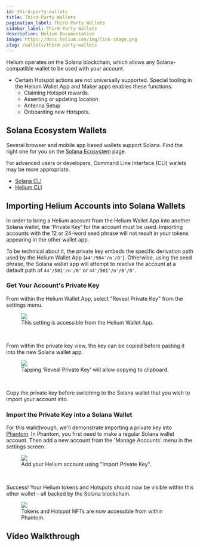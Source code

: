 ```yaml
---
id: third-party-wallets
title: Third-Party Wallets
pagination_label: Third-Party Wallets
sidebar_label: Third-Party Wallets
description: Helium Documentation
image: https://docs.helium.com/img/link-image.png
slug: /wallets/third-party-wallets
---
```



Helium operates on the Solana blockchain, which allows any Solana-compatible wallet to be used with
your account.

- Certain Hotspot actions are not universally supported. Special tooling in the Helium Wallet App
  and Maker apps enables these functions.
  - Claiming Hotspot rewards.
  - Asserting or updating location
  - Antenna Setup
  - Onboarding new Hotspots.

## Solana Ecosystem Wallets

Several browser and mobile app based wallets support Solana. Find the right one for you on the
[Solana Ecosystem](https://solana.com/ecosystem/explore?categories=wallet) page.

For advanced users or developers, Command Line Interface (CLI) wallets may be more appropriate.

- [Solana CLI](https://docs.solanalabs.com/cli/)
- [Helium CLI](/wallets/cli-wallet)

## Importing Helium Accounts into Solana Wallets

In order to bring a Helium account from the Helium Wallet App into another Solana wallet, the
'Private Key' for the account must be used. Importing accounts with the 12 or 24-word seed phrase
will not result in your tokens appearing in the other wallet app.

To be technical about it, the private key embeds the specific derivation path used by the Helium
Wallet App (`44'/904'/n'/0'`). Otherwise, using the seed phrase, the Solana wallet app will attempt
to resolve the account at a default path of `44'/501'/n'/0'` or `44'/501'/n'/0'/0'`.

### Get Your Account's Private Key

From within the Helium Wallet App, select "Reveal Private Key" from the settings menu.

<figure className="screensnippet-wrapper">
  <img
    src={useBaseUrl('/img/wallets/third-party/reveal-private-key.png')}
    className="add-shadow add-shadow-margin add-border-radius"
  />
  <figcaption>This setting is accessible from the Helium Wallet App.</figcaption>
</figure>
<br />

From within the private key view, the key can be copied before pasting it into the new Solana wallet
app.

<figure className="screensnippet-wrapper">
  <img
    src={useBaseUrl('/img/wallets/third-party/reveal-private-key-tap.png')}
    className="add-shadow add-shadow-margin add-border-radius"
    style={{ maxHeight: 'initial', maxWidth: '360px' }}
  />
  <figcaption>Tapping 'Reveal Private Key' will allow copying to clipboard.</figcaption>
</figure>

<br />

Copy the private key before switching to the Solana wallet that you wish to import your account
into.

### Import the Private Key into a Solana Wallet

For this walkthrough, we'll demonstrate importing a private key into
[Phantom](https://phantom.app/). In Phantom, you first need to make a regular Solana wallet account.
Then add a new account from the 'Manage Accounts' menu in the settings screen.

<figure className="screensnippet-wrapper">
  <img
    src={useBaseUrl('/img/wallets/third-party/import-key.png')}
    className="add-shadow add-shadow-margin add-border-radius"
    style={{ maxHeight: 'initial', maxWidth: '360px' }}
  />
  <figcaption>Add your Helium account using "Import Private Key".</figcaption>
</figure>
<br />

Success! Your Helium tokens and Hotspots should now be visible within this other wallet – all backed
by the Solana blockchain.

<figure className="screensnippet-wrapper">
  <img
    src={useBaseUrl('/img/wallets/third-party/imported-account.jpeg')}
    className="add-shadow add-shadow-margin add-border-radius"
    style={{ maxHeight: 'initial', maxWidth: '360px' }}
  />
  <figcaption>Tokens and Hotspot NFTs are now accessible from within Phantom.</figcaption>
</figure>

## Video Walkthrough

<Tweet tweetLink="Helium/status/1649145876646883337" align="center" />
